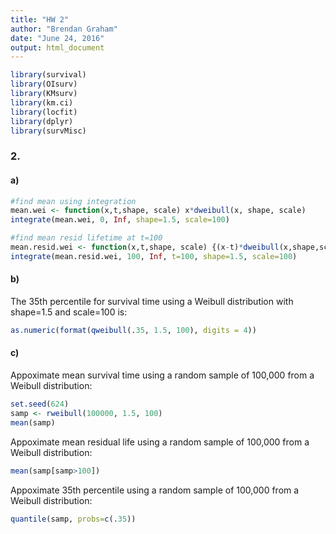 ```yaml
---
title: "HW 2"
author: "Brendan Graham"
date: "June 24, 2016"
output: html_document
---
```


```r
library(survival)
library(OIsurv)
library(KMsurv)
library(km.ci)
library(locfit)
library(dplyr)
library(survMisc)

```

### 2.
#### a)
```r
#find mean using integration
mean.wei <- function(x,t,shape, scale) x*dweibull(x, shape, scale)
integrate(mean.wei, 0, Inf, shape=1.5, scale=100)

#find mean resid lifetime at t=100
mean.resid.wei <- function(x,t,shape, scale) {(x-t)*dweibull(x,shape,scale)/(1-pweibull(t, shape, scale))}
integrate(mean.resid.wei, 100, Inf, t=100, shape=1.5, scale=100)
```

#### b) 
The 35th percentile for survival time using a Weibull distribution with shape=1.5 and scale=100 is:
```r
as.numeric(format(qweibull(.35, 1.5, 100), digits = 4))
```

#### c)
Appoximate mean survival time using a random sample of 100,000 from a Weibull distribution:
```r
set.seed(624)
samp <- rweibull(100000, 1.5, 100)
mean(samp)
```

Appoximate mean residual life using a random sample of 100,000 from a Weibull distribution:
```r
mean(samp[samp>100])
```

Appoximate 35th percentile using a random sample of 100,000 from a Weibull distribution:
```r
quantile(samp, probs=c(.35))
```

